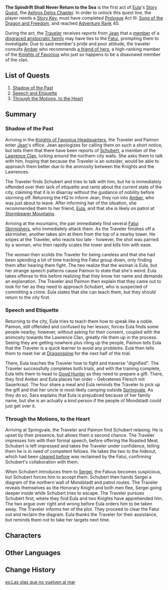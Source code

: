 {{Act Infobox
|image          = Story Card Aphros Delos Chapter Act I.png
|type           = Story
|chapter        = Aphros Delos Chapter
|actNum         = I
|character      = Eula
|ARReq          = 40
|keyReq         = 1
|archonQuestReq = [[Prologue]] Act III: [[Song of the Dragon and Freedom]]
}}
'''The Spindrift Shall Never Return to the Sea''' is the first act of [[Eula]]'s [[Story Quest]], the [[Aphros Delos Chapter]]. In order to unlock this quest line, the player needs a [[Story Key]], must have completed [[Prologue]] Act III: [[Song of the Dragon and Freedom]], and reached [[Adventure Rank]] 40.

During the act, the [[Traveler]] receives reports from [[Jean]] that a [[Schubert|member]] of a [[Lawrence Clan|disgraced aristocratic family]] may have ties to the [[Fatui]], prompting them to investigate. Due to said member's pride and poor attitude, the traveler consults [[Amber]] who recommends [[Eula|a friend of hers]], a high-ranking member of the [[Knights of Favonius]] who just so happens to be a disavowed member of the clan.

==List of Quests==
#[[Shadow of the Past]]
#[[Speech and Etiquette]]
#[[Through the Motions, to the Heart]]

==Summary==
===Shadow of the Past===
Arriving in the [[Knights of Favonius Headquarters]], the Traveler and Paimon enter [[Jean]]'s office. Jean apologizes for calling them on such a short notice, but tells them that there have been reports of [[Schubert]], a member of the [[Lawrence Clan]], lurking around the northern city walls. She asks them to talk with him, hoping that because the Traveler is an outsider, would be able to approach them better due to the animosity between the Knights and the Lawrences.

The Traveler finds Schubert and tries to talk with him, but he is immediately offended over their lack of etiquette and rants about the current state of the city, claiming that it is in disarray without the guidance of nobility before storming off. Returning the HQ to inform Jean, they run into [[Amber]], who was just about to leave. After informing her of the situation, she recommended them to her friend, [[Eula]], and that she is likely on patrol at [[Stormbearer Mountains]].

Arriving at the mountains, the pair immediately find several [[Fatui Skirmishers]], who immediately attack them. As the Traveler finishes off a skirmisher, another takes aim at them from the top of a nearby tower. He snipes at the Traveler, who reacts too late - however, the shot was parried by a woman, who then rapidly scales the tower and kills him with ease.

The woman then scolds the Traveler for being careless and that she had been spending a lot of time tracking the Fatui group down, only finding them after hearing them fight. The two realize that the woman is Eula, but her strange speech patterns cause Paimon to state that she's weird. Eula takes offense to this before realizing that they know her name and demands an explanation. The Traveler and Paimon then explain that they came out to look for her as they need to approach Schubert, who is suspected of committing a crime. Eula states that she can teach them, but they should return to the city first.

===Speech and Etiquette===
Returning to the city, Eula tries to teach them how to speak like a noble. Paimon, still offended and confused by her lesson, forces Eula finds some people nearby; however, without asking for their consent, coupled with the animosity towards the Lawrence Clan, greatly rile them up in the process. Seeing they are getting nowhere plus riling up the people, Paimon tells Eula that the Traveler is a quick learner to avoid any problems. Eula then tells them to meet her at [[Dragonspine]] for the next half of the trial.

There, Eula teaches the Traveler how to fight and traverse "dignified". The Traveler successfully completes both trials, and with the training complete, Eula tells them to head to [[Good Hunter]] as they need to prepare a gift. There, they find Amber and Eula places her order - Gebratenes Fleisch mit Sauerkraut. The four share a meal and Eula reminds the Traveler to pick up the gift and that her uncle is most likely camping outside [[Springvale]]. As they do so, Sara explains that Eula is prejudiced because of her family name, but she is an actually a kind person if the people of Mondstadt could just get over it.

===Through the Motions, to the Heart===
Arriving at Springvale, the Traveler and Paimon find Schubert relaxing. He is upset by their presence, but allows them a second chance. The Traveler impresses him with their formal speech, before offering the Roasted Meat. Schubert is left impressed and takes the Traveler under confidence, telling them he is in need of competent fellows. He takes the two to the hideout, which had been [[Retrieve the Holy Lyre der Himmel|cleared before]] was reclaimed by the Fatui, confirming Schubert's collaboration with them.

When Schubert introduces them to [[Sergei]], the Fatuus becomes suspicious, but Schubert forces him to accept them. Schubert then hands Sergei a diagram of the northern wall of Mondstadt and patrol routes. The Traveler reveals themselves as the Honorary Knight and both men flee, Sergei going deeper inside while Schubert tries to escape. The Traveler pursues Schubert first, where they find Eula and two Knights have apprehended him. The two argue over right and wrong before Eula orders him to be taken away. The Traveler informs her of the plot. They proceed to clear the Fatui out and reclaim the diagram. Eula thanks the Traveler for their assistance, but reminds them not to take her targets next time.

==Characters==
{{Character Appearances|The Spindrift Shall Never Return to the Sea|type=Story Quest}}

==Other Languages==
{{Other Languages
|en      = The Spindrift Shall Never Return to the Sea
|zhs     = 浪花不再归海
|zhs_rm  = Lànghuā Bù Zài Guī Hǎi
|zht     = 浪花不再歸海
|zht_rm  = Lànghuā Bù Zài Guī Hǎi
|zh_tl   = Flower-Like Foam Will Not Return to the Sea
|ja      = 波花は海に戻らない
|ja_rm   = Namibana wa Umi ni Modoranai{{Assumed}}
|ja_tl   = Flower-Like Foam Will Not Return to the Sea
|ko      = 바다로 돌아가지 않는 파도
|ko_rm   = Badaro Doragaji Anneun Pado
|ko_tl   = The Wave Never Return to the Sea
|es      = Las olas que no vuelven al mar
|es_tl   = The Waves that don't Return to the Sea
|fr      = Vagues à la mer
|fr_tl   = Waves at the Sea
|fr_note = Alteration of ''vague à l'âme'' "melancholy" (literaly "wave to/at the soul", but "vacant soul" is the actual literal meaning since ''vague'' is polysemic).
|ru      = Волны больше не возвратятся в море
|ru_tl   = Waves No Longer Return to the Sea
|th      = ฟองคลื่นไม่หวนคืนสู่ทะเล
|th_rm   = 
|th_tl   = 
|vi      = Sóng Không Quay Về Biển
|vi_tl   = 
|de      = Die Gischt dem Meer enthoben
|de_tl   = The Spray Lifted from The Sea
|id      = Buih Ombak Tidak Akan Kembali ke Laut
|id_tl   = The Spindrift Will Not Return to the Sea
|pt      = A Espuma Não Volta para o Mar
|pt_tl   = The Foam Doesn't Go Back to the Sea
|tr      = Dalga Esintileri Bir Daha Denize Dönmeyecek
|tr_tl   = 
|it      = Le Onde danzanti non torneranno mai al mare
|it_tl   = 
}}

==Change History==
{{Change History|1.5}}

[[es:Las olas que no vuelven al mar]]